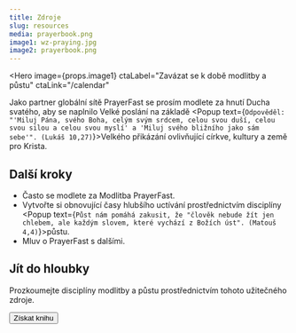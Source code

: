 ```yaml
---
title: Zdroje
slug: resources
media: prayerbook.png
image1: wz-praying.jpg
image2: prayerbook.png
---
```

<Hero
  image={props.image1}
  ctaLabel="Zavázat se k době modlitby a půstu"
  ctaLink="/calendar"
>
Jako partner globální sítě PrayerFast se prosím modlete za hnutí Ducha svatého, aby se naplnilo <Popup text="Byla mi dána veškerá moc na nebi i na zemi. Proto jděte a získávejte za učedníky všechny národy, křtěte je ve jméno Otce i Syna i Ducha svatého a učte je poslouchat všechno, co jsem vám přikázal. A já jsem jistě s vámi po všechny dny až do konce světa. (Matouš 28,18-20)">Velké poslání</Popup> na základě <Popup text={`Odpověděl: "'Miluj Pána, svého Boha, celým svým srdcem, celou svou duší, celou svou silou a celou svou myslí' a 'Miluj svého bližního jako sám sebe'". (Lukáš 10,27)`}>Velkého přikázání</Popup> ovlivňující církve, kultury a země pro Krista.
</Hero>

<Row cols="2" className="md:grid-cols-2 text-white">

<Callout background="accent">

## Další kroky

- Často se modlete za <Popup text="Prosím, modlete se za hnutí Ducha svatého, aby se naplnilo Velké poslání na základě Velkého přikázání a ovlivnilo církve, kultury a země pro Krista.">Modlitba PrayerFast</Popup>.
- Vytvořte si obnovující časy hlubšího uctívání prostřednictvím disciplíny <Popup text={`Půst nám pomáhá zakusit, že "člověk nebude žít jen chlebem, ale každým slovem, které vychází z Božích úst". (Matouš 4,4)`}>půstu.</Popup>
- Mluv o PrayerFast s dalšími.

<SocialShare />

</Callout>

<Callout background="secondary">

## Jít do hloubky

<ImageCard image={props.image2}>

Prozkoumejte disciplíny modlitby a půstu prostřednictvím tohoto užitečného zdroje.

<Button to="https://www.amazon.com/Prayer-Fasting-Moving-Spirit-Churches/dp/1949921425/ref=sr_1_2?crid=HYWZMUFTN37P&keywords=prayer+and+fasting&qid=1658952220&sprefix=prayer+and+fasting%2Caps%2C96&sr=8-2">Získat knihu</Button>

</ImageCard>

</Callout>

</Row>


